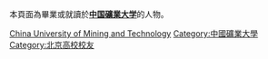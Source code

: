 本頁面為畢業或就讀於'''[[中国礦業大学|中国礦業大学]]'''的人物。

[[Category:江苏高校校友|China University of Mining and Technology]]
[[Category:中國礦業大學|Category:中國礦業大學]]
[[Category:北京高校校友|Category:北京高校校友]]